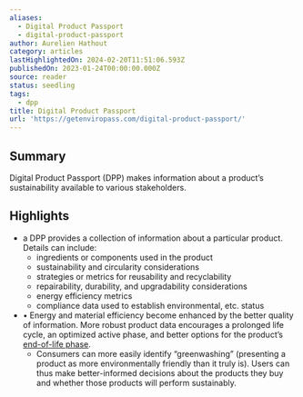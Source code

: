 ```yaml
---
aliases:
  - Digital Product Passport
  - digital-product-passport
author: Aurelien Hathout
category: articles
lastHighlightedOn: 2024-02-20T11:51:06.593Z
publishedOn: 2023-01-24T00:00:00.000Z
source: reader
status: seedling
tags:
  - dpp
title: Digital Product Passport
url: 'https://getenviropass.com/digital-product-passport/'
---
```

## Summary

Digital Product Passport (DPP) makes information about a product’s sustainability available to various stakeholders.

## Highlights

- a DPP provides a collection of information about a particular product. Details can include:
  - ingredients or components used in the product
  - sustainability and circularity considerations
  - strategies or metrics for reusability and recyclability
  - repairability, durability, and upgradability considerations
  - energy efficiency metrics
  - compliance data used to establish environmental, etc. status
- • Energy and material efficiency become enhanced by the better quality of information. More robust product data encourages a prolonged life cycle, an optimized active phase, and better options for the product’s [end-of-life phase](https://getenviropass.com/life-cycle-assessment/).
  - Consumers can more easily identify “greenwashing” (presenting a product as more environmentally friendly than it truly is). Users can thus make better-informed decisions about the products they buy and whether those products will perform sustainably.
